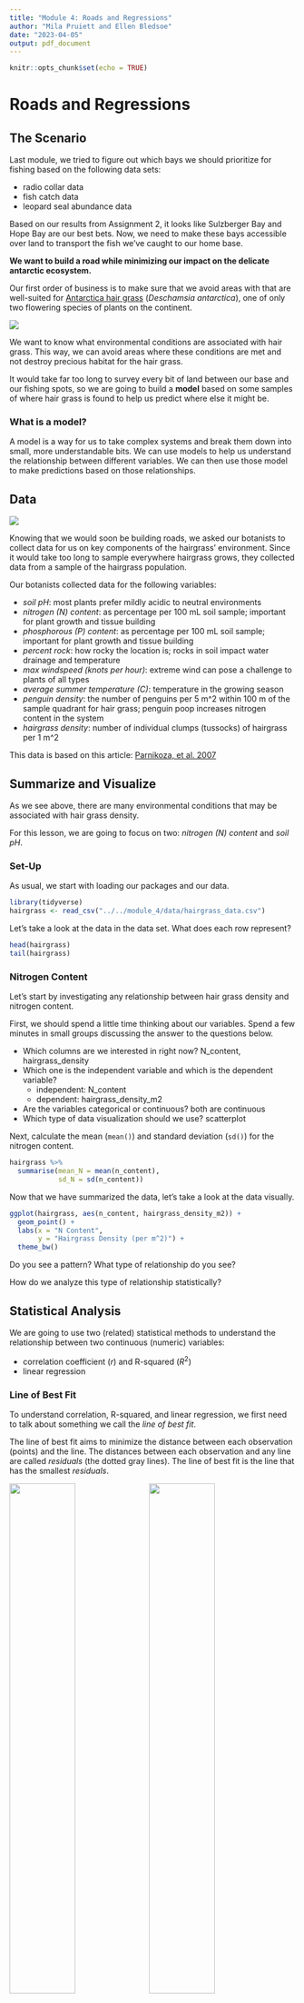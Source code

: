 ```yaml
---
title: "Module 4: Roads and Regressions"
author: "Mila Pruiett and Ellen Bledsoe"
date: "2023-04-05"
output: pdf_document
---
```


```r
knitr::opts_chunk$set(echo = TRUE)
```

# Roads and Regressions

## The Scenario

Last module, we tried to figure out which bays we should prioritize for fishing based on the following data sets:

-   radio collar data
-   fish catch data
-   leopard seal abundance data 

Based on our results from Assignment 2, it looks like Sulzberger Bay and Hope Bay are our best bets. Now, we need to make these bays accessible over land to transport the fish we've caught to our home base.

**We want to build a road while minimizing our impact on the delicate antarctic ecosystem.**

Our first order of business is to make sure that we avoid areas with that are well-suited for [Antarctica hair grass](https://oceanwide-expeditions.com/blog/the-plants-of-antarctic) (*Deschamsia antarctica*), one of only two flowering species of plants on the continent.

![](images/hairgrass_indiv.jpeg)

We want to know what environmental conditions are associated with hair grass. This way, we can avoid areas where these conditions are met and not destroy precious habitat for the hair grass.

It would take far too long to survey every bit of land between our base and our fishing spots, so we are going to build a **model** based on some samples of where hair grass is found to help us predict where else it might be.

### What is a model?

A model is a way for us to take complex systems and break them down into small, more understandable bits. We can use models to help us understand the relationship between different variables. We can then use those model to make predictions based on those relationships.

## Data

![](images/hairgrass_landscape.jpeg)

Knowing that we would soon be building roads, we asked our botanists to collect data for us on key components of the hairgrass' environment. Since it would take too long to sample everywhere hairgrass grows, they collected data from a sample of the hairgrass population.

Our botanists collected data for the following variables:

-   *soil pH*: most plants prefer mildly acidic to neutral environments
-   *nitrogen (N) content*: as percentage per 100 mL soil sample; important for plant growth and tissue building
-   *phosphorous (P) content*: as percentage per 100 mL soil sample; important for plant growth and tissue building
-   *percent rock*: how rocky the location is; rocks in soil impact water drainage and temperature
-   *max windspeed (knots per hour)*: extreme wind can pose a challenge to plants of all types
-   *average summer temperature (C)*: temperature in the growing season
-   *penguin density*: the number of penguins per 5 m\^2 within 100 m of the sample quadrant for hair grass; penguin poop increases nitrogen content in the system
-   *hairgrass density*: number of individual clumps (tussocks) of hairgrass per 1 m\^2

This data is based on this article: [Parnikoza, et al. 2007](https://doi.org/10.1016/j.polar.2007.10.002)

## Summarize and Visualize

As we see above, there are many environmental conditions that may be associated with hair grass density.

For this lesson, we are going to focus on two: *nitrogen (N) content* and *soil pH*.

### Set-Up

As usual, we start with loading our packages and our data.

```r
library(tidyverse)
hairgrass <- read_csv("../../module_4/data/hairgrass_data.csv")
```

Let's take a look at the data in the data set. What does each row represent?

```r
head(hairgrass)
tail(hairgrass)
```

### Nitrogen Content

Let's start by investigating any relationship between hair grass density and nitrogen content.

First, we should spend a little time thinking about our variables. Spend a few minutes in small groups discussing the answer to the questions below.

-   Which columns are we interested in right now? N_content, hairgrass_density
-   Which one is the independent variable and which is the dependent variable?
    -   independent: N_content
    -   dependent: hairgrass_density_m2
-   Are the variables categorical or continuous? both are continuous
-   Which type of data visualization should we use? scatterplot

Next, calculate the mean (`mean()`) and standard deviation (`sd()`) for the nitrogen content.

```r
hairgrass %>% 
  summarise(mean_N = mean(n_content),
            sd_N = sd(n_content))
```

Now that we have summarized the data, let's take a look at the data visually.

```r
ggplot(hairgrass, aes(n_content, hairgrass_density_m2)) +
  geom_point() +
  labs(x = "N Content",
       y = "Hairgrass Density (per m^2)") +
  theme_bw()
```

Do you see a pattern? What type of relationship do you see?

How do we analyze this type of relationship statistically?

## Statistical Analysis

We are going to use two (related) statistical methods to understand the relationship between two continuous (numeric) variables:

-   correlation coefficient ($r$) and R-squared ($R^2$)
-   linear regression

### Line of Best Fit

To understand correlation, R-squared, and linear regression, we first need to talk about something we call the *line of best fit*.

The line of best fit aims to minimize the distance between each observation (points) and the line. The distances between each observation and any line are called *residuals* (the dotted gray lines). The line of best fit is the line that has the smallest *residuals*.

![](images/lines.png){width="48%"} ![](images/residuals.jpg){width="48%"}

We can add a line of best fit to a ggplot by using the `geom_smooth()` function. We need to specify that the method we want should produce a straight line ("linear model").

```r
ggplot(hairgrass, aes(n_content, hairgrass_density_m2)) +
  geom_point() +
  geom_smooth(method = "lm") +
  labs(x = "N Content",
       y = "Hairgrass Density (per m^2)") +
  theme_bw()
```

### Correlation Coefficient

The correlation coefficient, `r`, is a measurement of the strength of the relationship between two continuous variables.

The correlation coefficient is a number between -1 and 1 that looks at the relationship between two numeric variables. If the value is negative, there is a negative relationship between the two variable; if the value is positive, there is a positive relationship.

If all the points fall exactly on the line of best fit, r = 1 or -1. If there is no relationship between the variables, `r` is 0 (or something very close to it).

![](images/coefficient_correlation.jpg)

The greater the magnitude (size) of the correlation coefficient, the stronger the relationship between the two variables.

![](images/correlation.jpg)

It is also important to recognize that the correlation coefficient has nothing to do with the slope of the line (we use linear regression to assess that!)

![](images/steepness.jpeg)

Based on the hairgrass plot we did above, do you expect the correlation coefficient to be positive or negative? For this class, we'll say that any `r` value with 0.1 of 0 means there is no relationship.

To calculate the correlation coefficient, we need to go back to base R and indicate which columns we are referencing with the `$` operator. We use the `cor()` function.

```r
r <- cor(x = hairgrass$n_content, y = hairgrass$hairgrass_density_m2)
r
```

### R-squared ($R^2$)

The R-squared ($R^2$) value is a representation of how much variation is explained by the line of best fit.

When we have a dependent variable and an independent variable, the R-squared value tells us how much of the variation in the *dependent* variable is explained by the *independent* variable.

Sometimes we don't have obvious dependent and independent variables, but we can still use similar language ($R^2$ tells us how much of the variation in the data is explained).

To calculate R-squared, we square the correlation coefficient value we calculated above. It is always positive because we are squaring it `r` value; that means that R-squared values range from 0 to 1. The closer to 1, the more variation is explained.

```r
r^2
```

How would we interpret this `r^2` value?

### Linear Regression Analysis

A regression analysis approximates the relationship between a dependent variable and one or more independent variables. It evaluates the strength of that relationship, ultimately giving us a p-value.

Since we are using linear regressions in this course, the regression model will take the form of a line: `y = mx + b`

-   `y` = dependent variable (y-axis)
-   `x` = independent variable (x-axis)
-   `m` = slope of the line is the slope
-   `b` = y-intercept

Using our variables, what would our linear regression model look like (we don't know `m` or `b` yet...)?

### Hypothesis Testing

What is the null hypothesis? What is the alternative hypothesis?

**Null Hypothesis** ($H_{0}$): There is no relationship between hair grass density and nitrogen content.

**Alternative Hypothesis** ($H_{A}$): There is a relationship between hair grass density and nitrogen content.

What do you think this means for the slopes?

### Regression Analysis

Thankfully, R can calculate the slope (`m`) and y-intercept (`b`) of the line of best fit for us.

Let's find the equation for our line of best fit, our test statistic, and our p-value. To do this, we use a function called `lm()`: this stands for "linear model."

Like with ANOVA, we will then want to use the `summary()` function to get out the values we need.

```r
nitrogen <- lm(hairgrass_density_m2 ~ n_content, hairgrass)
summary(nitrogen)
```

As with our other statistical tests---t-tests and ANOVAs---the results give us some important values:

-   `b` (y-intercept): part of our line of best fit equation
    -   The "intercept estimate", in this case 1.385, is our y-intercept in our line of best fit
-   `m` (slope): also part of our line of best fit equation
    -   this is the estimate for our independent variable (N_content in this case)
    -   in this model, m = 0.659
-   *F-statistic*: this is our test statistic
-   *p-value*: calculated from our regression model, used to determine significance (0.05 cut-off, as usual)
    -   There are multiple p-values here. Focus either on the p-value for the independent variable (N_content) or the overall p-value displayed in the last line of the results summary (p \< 2.2e-16)
-   *R-squared*: this is our R-squared value that we calculated earlier
    -   You can report either the "multiple" or the "adjusted"
    -   The "multiple" will typically match the one we calculate with code

This means our equation for the line of best fit is: y = 0.659x + 1.385 and there is a statistically significant relationship between nitrogen content and hairgrass density.

## Soil pH

Let's do the same series of steps to determine how soil pH impacts hair grass densities. Work on this in your small groups, and we will go over it in about 10 minutes.

Start with summarizing the data: mean and standard deviation.

```r
hairgrass %>% 
  summarize(mean_pH = mean(soil_pH),
            sd_pH = sd(soil_pH))
```

Visualize the data. Remember to add in the line of best fit using `ggplot2`. Also add labels and a theme for practice.

```r
ggplot(hairgrass, aes(soil_pH, hairgrass_density_m2)) +
  geom_point() +
  geom_smooth(method = "lm") +
  labs(x = "Soil pH",
       y = "Hairgrass Density per m^2") + 
  theme_bw()
```

Calculate the correlation coefficient (`r`)? What does this tell us?

```r
r <- cor(x = hairgrass$soil_pH, y = hairgrass$hairgrass_density_m2)
```

How much variation does soil pH explain in the hair grass density data?

```r
r^2
```

Write out the model for our question about soil pH (without values)?

```r
# hairgrass density  = m(soil_pH) + b
```

Run the regression model and write out the equation for the line of best fit.

```r
soil_pH <- lm(hairgrass_density_m2 ~ soil_pH, data = hairgrass)
summary(soil_pH)
```

Equation for line of best fit: y = 0.005x + 7.65

Interpret the results of the regression (our p-value cutoff is still = 0.05). What do we conclude about the relationship between soil pH and hair grass density? Why?

Because p \> 0.05 for the regression model, we fail to reject the null hypothesis and conclude that there is no relationship between soil pH and hairgrass density.

## Data-driven Decision Making

The reason we are using regression analysis is to inform where we should (or should not) build our road so we don't harm the sensitive hair grass or take away their prime habitat.

What do results above for nitrogen content and soil pH mean for the road we are building?
